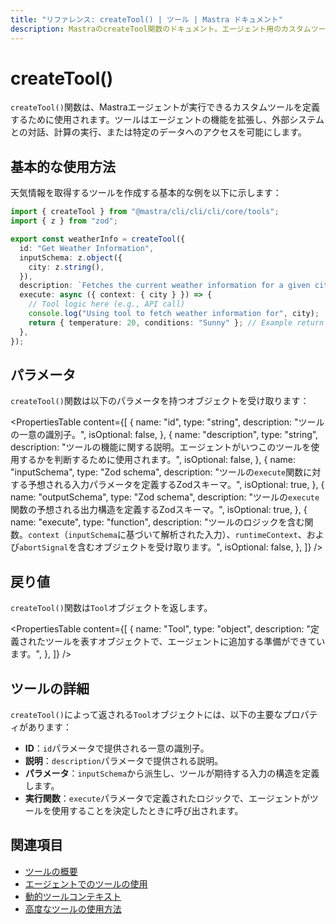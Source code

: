 ```yaml
---
title: "リファレンス: createTool() | ツール | Mastra ドキュメント"
description: MastraのcreateTool関数のドキュメント。エージェント用のカスタムツールを定義するために使用されます。
---
```


# createTool()

`createTool()`関数は、Mastraエージェントが実行できるカスタムツールを定義するために使用されます。ツールはエージェントの機能を拡張し、外部システムとの対話、計算の実行、または特定のデータへのアクセスを可能にします。

## 基本的な使用方法

天気情報を取得するツールを作成する基本的な例を以下に示します：

```typescript filename="src/@@mastra/cli/cli/cli/tools/weatherInfo.ts" copy
import { createTool } from "@mastra/cli/cli/cli/core/tools";
import { z } from "zod";

export const weatherInfo = createTool({
  id: "Get Weather Information",
  inputSchema: z.object({
    city: z.string(),
  }),
  description: `Fetches the current weather information for a given city`,
  execute: async ({ context: { city } }) => {
    // Tool logic here (e.g., API call)
    console.log("Using tool to fetch weather information for", city);
    return { temperature: 20, conditions: "Sunny" }; // Example return
  },
});
```

## パラメータ

`createTool()`関数は以下のパラメータを持つオブジェクトを受け取ります：

<PropertiesTable
  content={[
    {
      name: "id",
      type: "string",
      description: "ツールの一意の識別子。",
      isOptional: false,
    },
    {
      name: "description",
      type: "string",
      description:
        "ツールの機能に関する説明。エージェントがいつこのツールを使用するかを判断するために使用されます。",
      isOptional: false,
    },
    {
      name: "inputSchema",
      type: "Zod schema",
      description:
        "ツールの`execute`関数に対する予想される入力パラメータを定義するZodスキーマ。",
      isOptional: true,
    },
    {
      name: "outputSchema",
      type: "Zod schema",
      description:
        "ツールの`execute`関数の予想される出力構造を定義するZodスキーマ。",
      isOptional: true,
    },
    {
      name: "execute",
      type: "function",
      description:
        "ツールのロジックを含む関数。`context`（`inputSchema`に基づいて解析された入力）、`runtimeContext`、および`abortSignal`を含むオブジェクトを受け取ります。",
      isOptional: false,
    },
  ]}
/>

## 戻り値

`createTool()`関数は`Tool`オブジェクトを返します。

<PropertiesTable
  content={[
    {
      name: "Tool",
      type: "object",
      description:
        "定義されたツールを表すオブジェクトで、エージェントに追加する準備ができています。",
    },
  ]}
/>

## ツールの詳細

`createTool()`によって返される`Tool`オブジェクトには、以下の主要なプロパティがあります：

- **ID**：`id`パラメータで提供される一意の識別子。
- **説明**：`description`パラメータで提供される説明。
- **パラメータ**：`inputSchema`から派生し、ツールが期待する入力の構造を定義します。
- **実行関数**：`execute`パラメータで定義されたロジックで、エージェントがツールを使用することを決定したときに呼び出されます。

## 関連項目

- [ツールの概要](/docs/tools-mcp/overview)
- [エージェントでのツールの使用](/docs/agents/using-tools-and-mcp)
- [動的ツールコンテキスト](/docs/tools-mcp/dynamic-context)
- [高度なツールの使用方法](/docs/tools-mcp/advanced-usage)
